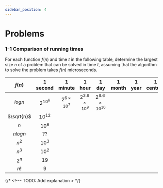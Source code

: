 ```yaml
---
sidebar_position: 4
---
```


# Problems


### 1-1 Comparison of running times

For each function $f(n)$  and time $t$ in the following table, determine the largest size $n$ of a problem that can be solved in time $t$, assuming that the algorithm to solve the problem takes $f(n)$ microseconds.


| $f(n)$ | 1 second | 1 minute | 1 hour | 1 day | 1 month | 1 year | 1 century |
|:------:|:--------:|:--------:|:------:|:-----:|:-------:|:------:|:---------:|
| $log n$ | $2^{10^6}$|$2^{6\times10^7}$ |$2^{3.6\times10^9}$|$2^{8.6\times10^{10}}$ | | | |
| $\sqrt{n}$ |$10^{12}$ | | | | | | |
| $n$ |$10^6$ | | | | | | |
| $n log n$ | ??| | | | | | |
| $n^2$ |$10^3$ | | | | | | |
| $n^3$ |$10^2$| | | | | | |
| $2^n$ | $19$| | | | | | |
| $n!$ |$9$| | | | | | |

{/* <!--- TODO: Add explanation > */}



